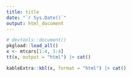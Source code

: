 ```yaml
---
title: title
date: "`r Sys.Date()`"
output: html_document
---
```


```r
# devtools::document()
pkgload::load_all()
x <- mtcars[1:4, 1:4]
tt(x, output = "html") |> cat()

kableExtra::kbl(x, format = "html") |> cat()
```
